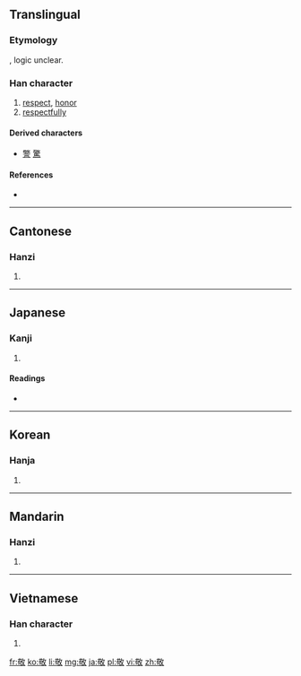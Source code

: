 ==Translingual==

===Etymology===
{{Han compound|苟|攵|ls=ic}}, logic unclear.

===Han character===
{{Han char|rn=66|rad=攴|as=09|sn=13|four=4864<sub>0</sub>|canj=廿口人大 (TROK)|ids=⿰[[苟]][[攵]]}}

# [[respect]], [[honor]]
# [[respectfully]]

====Derived characters====
{{rfc-header|Derived characters|lang=mul}}
* [[警]] [[驚]]

====References====
* {{Han ref|kx=0473.350|dkj=13285|dj=0826.170|hdz=21466.020|uh=656C|ud=25964|bh=B771|bd=46961}}

----

==Cantonese==

===Hanzi===
{{yue-hanzi|jyut=|y=ging3}}

# {{defn|Cantonese|sort=攴09}}

----

==Japanese==

===Kanji===
{{ja-kanji|grade=6|rs=攴09}}

# {{defn|Japanese|sort=攴09}}

====Readings====
* {{ja-readings|on=[[けい]] (kei), [[きょう]] (kyō)|kun=[[うやまう]] (uyamau)}}

----

==Korean==

===Hanja===
{{ko-hanja|hangeul=경|eumhun=|rv=gyeong|mr=kyŏng|y=kyeng}}

# {{defn|Korean|sort=攴09}}

----

==Mandarin==

===Hanzi===
{{cmn-hanzi|pin=[[guī]] ([[gui1]]), [[jìng]] ([[jing4]])|wg=kuei<sup>1</sup>, ching<sup>4</sup>}}

# {{defn|Mandarin|sort=攴09}}

----

==Vietnamese==

===Han character===
{{vi-hantu|[[kính]]|rs=攴09}}

# {{defn|Vietnamese|sort=攴09}}

[[fr:敬]]
[[ko:敬]]
[[li:敬]]
[[mg:敬]]
[[ja:敬]]
[[pl:敬]]
[[vi:敬]]
[[zh:敬]]